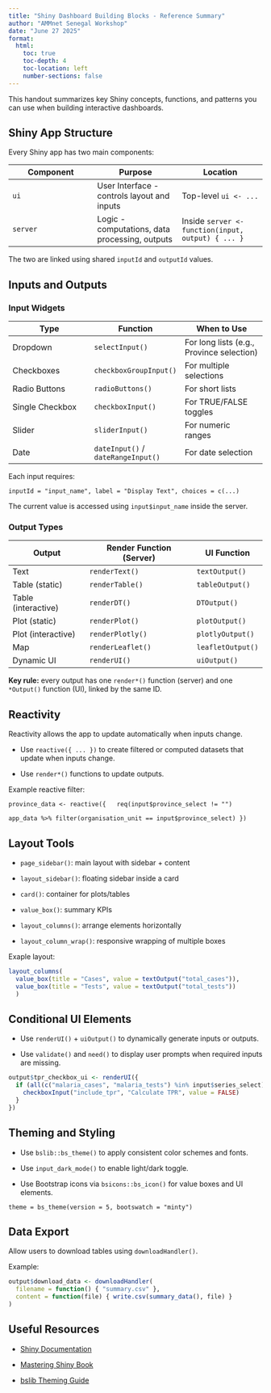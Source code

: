 ```yaml
---
title: "Shiny Dashboard Building Blocks - Reference Summary"
author: "AMMnet Senegal Workshop"
date: "June 27 2025"
format:
  html:
    toc: true
    toc-depth: 4
    toc-location: left
    number-sections: false
---
```


This handout summarizes key Shiny concepts, functions, and patterns you can use when building interactive dashboards.

## Shiny App Structure

Every Shiny app has two main components:

| Component | Purpose | Location |
|----|----|----|
| `ui` | User Interface - controls layout and inputs | Top-level `ui <- ...` |
| `server` | Logic - computations, data processing, outputs | Inside `server <- function(input, output) { ... }` |

The two are linked using shared `inputId` and `outputId` values.

## Inputs and Outputs

### Input Widgets

| Type | Function | When to Use |
|----|----|----|
| Dropdown | `selectInput()` | For long lists (e.g., Province selection) |
| Checkboxes | `checkboxGroupInput()` | For multiple selections |
| Radio Buttons | `radioButtons()` | For short lists |
| Single Checkbox | `checkboxInput()` | For TRUE/FALSE toggles |
| Slider | `sliderInput()` | For numeric ranges |
| Date | `dateInput()` / `dateRangeInput()` | For date selection |

Each input requires:

`inputId = "input_name", label = "Display Text", choices = c(...)`

The current value is accessed using `input$input_name` inside the server.

### Output Types

| Output              | Render Function (Server) | UI Function       |
|---------------------|--------------------------|-------------------|
| Text                | `renderText()`           | `textOutput()`    |
| Table (static)      | `renderTable()`          | `tableOutput()`   |
| Table (interactive) | `renderDT()`             | `DTOutput()`      |
| Plot (static)       | `renderPlot()`           | `plotOutput()`    |
| Plot (interactive)  | `renderPlotly()`         | `plotlyOutput()`  |
| Map                 | `renderLeaflet()`        | `leafletOutput()` |
| Dynamic UI          | `renderUI()`             | `uiOutput()`      |

**Key rule:** every output has one `render*()` function (server) and one `*Output()` function (UI), linked by the same ID.

## Reactivity

Reactivity allows the app to update automatically when inputs change.

-    Use `reactive({ ... })` to create filtered or computed datasets that update when inputs change.

-   Use `render*()` functions to update outputs.

Example reactive filter:

`province_data <- reactive({   req(input$province_select != "")`

`app_data %>% filter(organisation_unit == input$province_select) })`

## Layout Tools

-    `page_sidebar()`: main layout with sidebar + content

-   `layout_sidebar()`: floating sidebar inside a card

-   `card()`: container for plots/tables

-   `value_box()`: summary KPIs

-    `layout_columns()`: arrange elements horizontally

-   `layout_column_wrap()`: responsive wrapping of multiple boxes

Exaple layout:

```r
layout_columns(   
  value_box(title = "Cases", value = textOutput("total_cases")),  
  value_box(title = "Tests", value = textOutput("total_tests")) 
  )
```

## Conditional UI Elements

-   Use `renderUI()` + `uiOutput()` to dynamically generate inputs or outputs.

-   Use `validate()` and `need()` to display user prompts when required inputs are missing.

```r
output$tpr_checkbox_ui <- renderUI({
  if (all(c("malaria_cases", "malaria_tests") %in% input$series_select)) {
    checkboxInput("include_tpr", "Calculate TPR", value = FALSE)
  }
})

```

## Theming and Styling

-    Use `bslib::bs_theme()` to apply consistent color schemes and fonts.

-   Use `input_dark_mode()` to enable light/dark toggle.

-   Use Bootstrap icons via `bsicons::bs_icon()` for value boxes and UI elements.

`theme = bs_theme(version = 5, bootswatch = "minty")`

## Data Export

Allow users to download tables using `downloadHandler()`.

Example:

```r
output$download_data <- downloadHandler(
  filename = function() { "summary.csv" },
  content = function(file) { write.csv(summary_data(), file) }
)
```

## Useful Resources

-   [Shiny Documentation](https://shiny.posit.co/)

-   [Mastering Shiny Book](https://mastering-shiny.org/)

-   [bslib Theming Guide](https://rstudio.github.io/bslib/)
